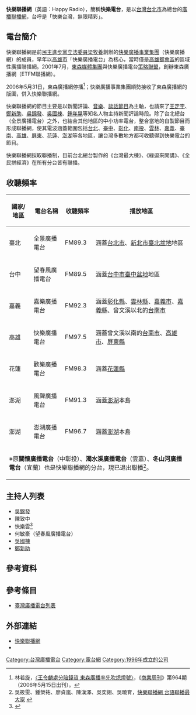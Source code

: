 {{广播电台
| 電臺名稱         = 快樂聯播網
| 英文名稱         = HappyRadio
| 電臺圖片檔案     = 
| 電臺圖片尺寸     = 
| 電臺圖片名稱     = 
| 通称             = 快樂電台、全景廣播電台
| 缩写             = HappyRadio
| 所屬國家         = {{ROC-TWN}}
| 總部所在         = {{TW}}<br/>[[臺北市|臺北市]][[基隆路|基隆路]]二段133號9樓
| 播放地區         = 台灣臺北：<br>
全景廣播電台 （涵蓋[[台北市|台北市]]、[[新北市|新北市]]地區）<br>
台灣台中：<br>
望春風廣播電台 （涵蓋[[台中市|台中市]][[臺中盆地|臺中盆地]]地區）<br>
台灣嘉義：<br>
嘉樂廣播電台 （涵蓋[[彰化縣|彰化縣]]、[[雲林縣|雲林縣]]、[[嘉義市|嘉義市]]、[[嘉義縣|嘉義縣]]、曾文溪以北的[[台南市|台南市]]）<br>
台灣高雄：<br>
快樂廣播電台 （涵蓋曾文溪以南的[[台南市|台南市]]、[[高雄市|高雄市]]、[[屏東縣|屏東縣]]）<br>
台灣花蓮：<br>
歡樂廣播電台（涵蓋[[花蓮縣|花蓮縣]]）<br>
台灣澎湖：<br>
風聲廣播電台 （涵蓋[[澎湖縣|澎湖]]本島）<br>
澎湖廣播電台 （涵蓋[[澎湖縣|澎湖]]本島）<br>
| 開播日期         = 1996年4月15日<br>（{{age in years and days|1996|4|15|age=no}}）
| 停播日期         = 
| 主要语言         = [[台語|台語]]
| 電臺口號         = 快樂台灣，無限精彩 
| 隶属             = 
| 擁有者           = 全景社區廣播電台股份有限公司
| 持股者           = 
| 董事长           = 蔡方珠
| 前電臺名稱       = 快樂廣播事業集團<br>快樂聯播網<br>東森廣播網<br>ETFM聯播網 
| 被取代名稱       = 
| 集團同類頻道     = 
| 重播服務頻道     = 
| 電臺官方網站     = http://www.happyradio.com.tw/ 
| 備註             = 
| 收听时间01       = 台北、新北臺北盆地地區
| 收听频率01       = 全景廣播電台 FM89.3
| 收听时间02       = 台中市臺中盆地地區 
| 收听频率02       = 望春風廣播電台 FM89.5
| 收听时间03       = 彰化、雲林、嘉義、台南曾文溪以北地區
| 收听频率03       = 嘉樂廣播電台 FM92.3
| 收听时间04       = 台南曾文溪以南、高雄、屏東地區
| 收听频率04       = 快樂廣播電台 FM97.5
| 收听时间05       = 花蓮地區
| 收听频率05       = 歡樂廣播電台 FM98.3
| 收听时间06       = 澎湖本島地區
| 收听频率06       = 風聲廣播電台 FM91.3<br>澎湖廣播電台 FM96.7
| 線上收聽網站01   = Youtube
| 線上收聽網址01   = [https://www.youtube.com/watch?v=RNbYsfvBo3Y 快樂聯播網 台北台-線上直播]<br>[https://www.youtube.com/watch?v=4S4sNcJIQ6M 快樂聯播網 台中台-線上直播]<br>[https://www.youtube.com/watch?v=Br4gycbirZU 快樂聯播網 嘉義台-線上直播]<br>[https://www.youtube.com/watch?v=U9bRjvW5p1g 快樂聯播網-高雄台 線上直播]<br>[https://www.youtube.com/watch?v=Mw2mJqBr-Jg 花蓮-歡樂電台-線上直播]<br>[https://www.twitch.tv/967penghu 澎湖電台]<br>
[https://www.twitch.tv/fengshengfm913 澎湖風聲廣播]
}}
{{Infobox Company 
| company_name    = 全景社區廣播電台股份有限公司
| company_name_en = Happy Broadcasting Co., Ltd.
| company_logo    = 
| company_type    = [[股份有限公司|股份有限公司]]
| trading_name    = 快樂聯播網、快樂電台、HappyRadio、全景廣播電台
| company_slogan  = 快樂台灣，無限精彩 
| local_code_name         = TW
| local_code         = 89972674
| predecessor     = 快樂廣播事業集團<br>快樂聯播網<br>東森廣播網<br>ETFM聯播網
| foundation      = 1996年4月15日<br>（{{age in years and days|1996|4|15|age=no}}）
| location        = {{ROC-TW}}<br/>[[臺北市|臺北市]][[基隆路|基隆路]]二段133號9樓
| area_served     = [[台灣|台灣]] 
| founder         = [[梁牧養|梁牧養]]
| key_people      = [[董事長|董事長]]：蔡方珠 
| industry        = [[媒體|媒體業]]
| products        = 無線電廣播頻道之經營
| revenue         = 
| capital         = [[新台幣|新台幣]]60,000,000元
| assets          = [[新台幣|新台幣]]60,000,000元
| operating_income = 
| net_income       = 
| num_employees    = 
| parent           = 
| subsid           =   
| homepage         = [http://www.happyradio.com.tw/ www.happyradio.com.tw]
| footnotes        = 
}}

'''快樂聯播網'''（英語：Happy Radio），簡稱'''快樂電台'''，是以[[台灣|台灣]][[台北市|台北市]]為總台的[[廣播聯播網|廣播聯播網]]，台呼是「快樂台灣，無限精彩」。

==電台簡介==
快樂聯播網是前[[民主進步黨|民主進步黨]][[立法委員|立法委員]][[梁牧養|梁牧養]]創辦的[[快樂廣播事業集團|快樂廣播事業集團]]（快樂廣播網）的成員，早年以[[高雄市|高雄市]]「快樂廣播電台」為核心，當時僅是[[高雄都會區|高雄都會區]]的區域性廣播聯播網。2001年7月，[[東森媒體集團|東森媒體集團]]與快樂廣播電台[[策略聯盟|策略聯盟]]，創辦東森廣播網（ETFM聯播網）。

2006年5月31日，東森廣播網停播<ref>林若旋，[http://www.businessweekly.com.tw/article.php?id=22558 〈王令麟處分賠錢貨 東森廣播率先吹熄燈號〉]，《[[商業周刊_(台灣)|商業周刊]]》第964期（2006年5月15日出刊）。</ref>；快樂廣播事業集團順勢接收了東森廣播網的版圖，併入快樂聯播網。

快樂聯播網的節目主要是以新聞評論、[[音樂|音樂]]、[[談話節目|談話節目]]為主軸，也請來了[[王定宇|王定宇]]、[[鄭新助|鄭新助]]、[[吳錦發|吳錦發]]、[[吳國棟|吳國棟]]、[[鍾年晃|鍾年晃]]等知名人物主持新聞評論時段。除了台北總台（全景廣播電台）之外，也結合其他地區的中小功率電台，整合當地的自製節目而形成聯播網，使其電波涵蓋範圍包括[[臺北都會區|台北]]、[[臺中市|臺中]]、[[彰化縣|彰化]]、[[南投縣|南投]]、[[雲林縣|雲林]]、[[嘉義次都會區|嘉義]]、[[臺南市|臺南]]、[[高雄市|高雄]]、[[屏東縣|屏東]]、[[花蓮縣|花蓮]]、[[澎湖縣|澎湖]]等各地區，讓台灣多數地方都可收聽得到快樂電台的節目。

快樂聯播網採取聯播制，目前台北總台製作的《台灣最大棟》、《綠逗來開講》、《全民拼經濟》在所有分台皆有聯播。

==收聽頻率==
{| class="wikitable" style="text-align:center;font-size:100%"
|-
! 國家/地區 !! 電台名稱 !! 收聽頻率 !! 播放地區
|-
|臺北||全景廣播電台 ||FM89.3||涵蓋[[台北市|台北市]]、[[新北市|新北市]][[臺北盆地|臺北盆地]]地區
|-
|台中||望春風廣播電台 ||FM89.5||涵蓋[[台中市|台中市]][[臺中盆地|臺中盆地]]地區
|-
|嘉義||嘉樂廣播電台 ||FM92.3||涵蓋[[彰化縣|彰化縣]]、[[雲林縣|雲林縣]]、[[嘉義市|嘉義市]]、[[嘉義縣|嘉義縣]]、曾文溪以北的[[台南市|台南市]]
|-
|高雄||快樂廣播電台 ||FM97.5||涵蓋曾文溪以南的[[台南市|台南市]]、[[高雄市|高雄市]]、[[屏東縣|屏東縣]]
|-
|花蓮||歡樂廣播電台|| FM98.3||涵蓋[[花蓮縣|花蓮縣]]
|-
|澎湖||風聲廣播電台 ||FM91.3||涵蓋[[澎湖縣|澎湖]]本島
|-
|澎湖||澎湖廣播電台 ||FM96.7||涵蓋[[澎湖縣|澎湖]]本島
|-
|colspan="5" |※原'''關懷廣播電台'''（中彰投）、'''濁水溪廣播電台'''（雲嘉）、'''冬山河廣播電台'''（宜蘭）也是快樂聯播網的分台，現已退出聯播<ref>吳筱雯、鍾榮祐、廖貞嵐、陳漢澤、吳奕翎、吳曉育，[http://mol.mcu.edu.tw/showmore_search_2009.php?enid=93627 快樂聯播網 台語聯播最大家] {{Wayback|url=http://mol.mcu.edu.tw/showmore_search_2009.php?enid=93627 |date=20171116185805 }}</ref>。
|}

== 主持人列表 ==
*[[吳錦發|吳錦發]]
*陳致中
*快樂雲<ref>{{facebook|happycloud0108|快樂雲，旅行看世界。}}</ref>
*何敏豪（望春風廣播電台）
*[[吳國棟|吳國棟]]
*[[鄭新助|鄭新助]]

== 參考資料 ==
{{reflist}}

==參考條目==
*[[臺灣廣播電台列表|臺灣廣播電台列表]]

==外部連結==
*[http://www.happyradio.com.tw 快樂聯播網] {{Wayback|url=http://www.happyradio.com.tw/ |date=20210131114755 }}
*{{facebook|快樂聯播網-148427535222813|快樂聯播網HappyRadio}}

{{Radio in Taipei-area}}
{{Radio in Taichung-area}}
{{Radio in Kaohsiung-area}}

[[Category:台灣廣播電台|Category:台灣廣播電台]]
[[Category:電台網|Category:電台網]]
[[Category:1996年成立的公司|Category:1996年成立的公司]]